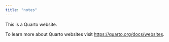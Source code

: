 ```yaml
---
title: "notes"
---
```


This is a Quarto website.

To learn more about Quarto websites visit <https://quarto.org/docs/websites>.
